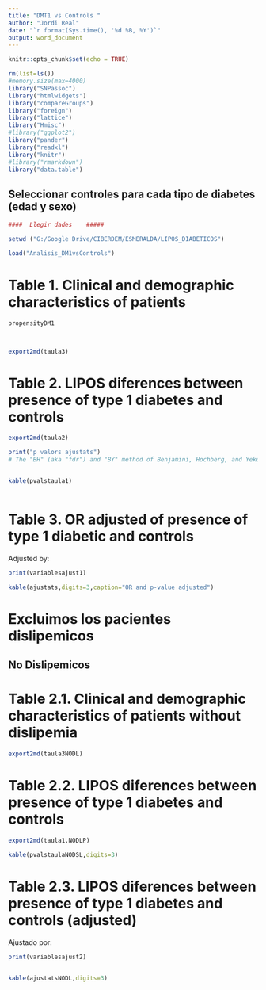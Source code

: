 ```yaml
---
title: "DMT1 vs Controls "
author: "Jordi Real"
date: "`r format(Sys.time(), '%d %B, %Y')`"
output: word_document
---
```


```r
knitr::opts_chunk$set(echo = TRUE)

rm(list=ls())
#memory.size(max=4000)
library("SNPassoc")
library("htmlwidgets")
library("compareGroups")
library("foreign")
library("lattice")
library("Hmisc")
#library("ggplot2")
library("pander")
library("readxl")
library("knitr")
#library("rmarkdown")
library("data.table")

```

##  Seleccionar controles para cada tipo de diabetes (edad y sexo)

```r

####  Llegir dades    #####

setwd ("G:/Google Drive/CIBERDEM/ESMERALDA/LIPOS_DIABETICOS")

load("Analisis_DM1vsControls")

```

# Table 1. Clinical and demographic characteristics of patients

```r

propensityDM1



export2md(taula3)


```


# Table 2. LIPOS diferences between presence of type 1 diabetes and controls

```r

export2md(taula2)

print("p valors ajustats")
# The "BH" (aka "fdr") and "BY" method of Benjamini, Hochberg, and Yekutieli control the false discovery rate, 


kable(pvalstaula1)



```

# Table 3. OR adjusted of presence of type 1 diabetic and controls

Adjusted by: 

```r

print(variablesajust1)

kable(ajustats,digits=3,caption="OR and p-value adjusted")


```

# Excluimos los pacientes dislipemicos

## No Dislipemicos 

# Table 2.1. Clinical and demographic characteristics of patients without dislipemia

```r

export2md(taula3NODL)

```

# Table 2.2. LIPOS diferences between presence of type 1 diabetes and controls

```r

export2md(taula1.NODLP)

kable(pvalstaulaNODSL,digits=3)


```

# Table 2.3. LIPOS diferences between presence of type 1 diabetes and controls (adjusted)

Ajustado por: 

```r

print(variablesajust2)


kable(ajustatsNODL,digits=3)



```



